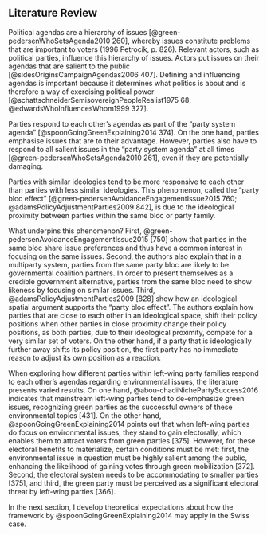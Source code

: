 ## Literature Review

Political agendas are a hierarchy of issues [@green-pedersenWhoSetsAgenda2010 260], whereby issues constitute problems that are important to voters (1996 Petrocik, p. 826). Relevant actors, such as political parties, influence this hierarchy of issues. Actors put issues on their agendas that are salient to the public [@sidesOriginsCampaignAgendas2006 407]. Defining and influencing agendas is important because it determines what politics is about and is therefore a way of exercising political power [@schattschneiderSemisovereignPeopleRealist1975 68; @edwardsWhoInfluencesWhom1999 327].

Parties respond to each other’s agendas as part of the “party system agenda” [@spoonGoingGreenExplaining2014 374]. On the one hand, parties emphasise issues that are to their advantage. However, parties also have to respond to all salient issues in the “party system agenda” at all times [@green-pedersenWhoSetsAgenda2010 261], even if they are potentially damaging.

Parties with similar ideologies tend to be more responsive to each other than parties with less similar ideologies. This phenomenon, called the “party bloc effect” [@green-pedersenAvoidanceEngagementIssue2015 760; @adamsPolicyAdjustmentParties2009 842], is due to the ideological proximity between parties within the same bloc or party family.

What underpins this phenomenon? First, @green-pedersenAvoidanceEngagementIssue2015 [750] show that parties in the same bloc share issue preferences and thus have a common interest in focusing on the same issues. Second, the authors also explain that in a multiparty system, parties from the same party bloc are likely to be governmental coalition partners. In order to present themselves as a credible government alternative, parties from the same bloc need to show likeness by focusing on similar issues. Third, @adamsPolicyAdjustmentParties2009 [828] show how an ideological spatial argument supports the “party bloc effect”. The authors explain how parties that are close to each other in an ideological space, shift their policy positions when other parties in close proximity change their policy positions, as both parties, due to their ideological proximity, compete for a very similar set of voters. On the other hand, if a party that is ideologically further away shifts its policy position, the first party has no immediate reason to adjust its own position as a reaction.

When exploring how different parties within left-wing party families respond to each other’s agendas regarding environmental issues, the literature presents varied results. On one hand, @abou-chadiNichePartySuccess2016 indicates that mainstream left-wing parties tend to de-emphasize green issues, recognizing green parties as the successful owners of these environmental topics [431]. On the other hand, @spoonGoingGreenExplaining2014 points out that when left-wing parties do focus on environmental issues, they stand to gain electorally, which enables them to attract voters from green parties [375]. However, for these electoral benefits to materialize, certain conditions must be met: first, the environmental issue in question must be highly salient among the public, enhancing the likelihood of gaining votes through green mobilization [372]. Second, the electoral system needs to be accommodating to smaller parties [375], and third, the green party must be perceived as a significant electoral threat by left-wing parties [366].

In the next section, I develop theoretical expectations about how the framework by @spoonGoingGreenExplaining2014 may apply in the Swiss case.